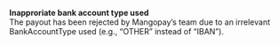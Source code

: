   
<Card title="121012" href="/development-ressources/errors/codes/121012">  

 **Inapproriate bank account type used**  
 The payout has been rejected by Mangopay’s team due to an irrelevant BankAccountType used (e.g., “OTHER” instead of “IBAN”).  

</Card>